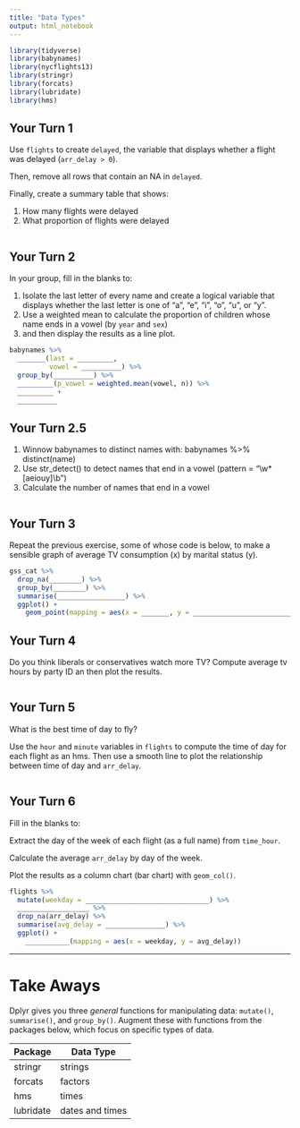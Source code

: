 ```yaml
---
title: "Data Types"
output: html_notebook
---
```


```r
library(tidyverse)
library(babynames)
library(nycflights13)
library(stringr)
library(forcats)
library(lubridate)
library(hms)
```

## Your Turn 1

Use `flights` to create `delayed`, the variable that displays whether a flight was delayed (`arr_delay > 0`).

Then, remove all rows that contain an NA in `delayed`. 

Finally, create a summary table that shows:

1. How many flights were delayed  
2. What proportion of flights were delayed

```r

```


## Your Turn 2

In your group, fill in the blanks to:

1. Isolate the last letter of every name and create a logical variable that displays whether the last letter is one of "a", "e", "i", "o", "u", or "y".  
2. Use a weighted mean to calculate the proportion of children whose name ends in a vowel (by `year` and `sex`)   
3. and then display the results as a line plot.

```r
babynames %>%
  _______(last = _________, 
          vowel = __________) %>%
  group_by(__________) %>%
  _________(p_vowel = weighted.mean(vowel, n)) %>%
  _________ +
  __________
```

## Your Turn 2.5

1. Winnow babynames to distinct names with: babynames %>% distinct(name)
2. Use str_detect() to detect names that end in a vowel (pattern = "\\w*[aeiouy]\\b")
3. Calculate the number of names that end in a vowel 

```r
```

## Your Turn 3

Repeat the previous exercise, some of whose code is below, to make a sensible graph of average TV consumption (x) by marital status (y).

```r
gss_cat %>%
  drop_na(________) %>%
  group_by(________) %>%
  summarise(_________________) %>%
  ggplot() +
    geom_point(mapping = aes(x = _______, y = _________________________))
```

## Your Turn 4

Do you think liberals or conservatives watch more TV?
Compute average tv hours by party ID an then plot the results.

```r

```

## Your Turn 5

What is the best time of day to fly?

Use the `hour` and `minute` variables in `flights` to compute the time of day for each flight as an hms. Then use a smooth line to plot the relationship between time of day and `arr_delay`.

```r

```

## Your Turn 6

Fill in the blanks to:

Extract the day of the week of each flight (as a full name) from `time_hour`. 

Calculate the average `arr_delay` by day of the week.

Plot the results as a column chart (bar chart) with `geom_col()`.

```r
flights %>% 
  mutate(weekday = _______________________________) %>% 
  __________________ %>% 
  drop_na(arr_delay) %>% 
  summarise(avg_delay = _______________) %>% 
  ggplot() +
    ___________(mapping = aes(x = weekday, y = avg_delay))
```

***

# Take Aways

Dplyr gives you three _general_ functions for manipulating data: `mutate()`, `summarise()`, and `group_by()`. Augment these with functions from the packages below, which focus on specific types of data.

Package   | Data Type
--------- | --------
stringr   | strings
forcats   | factors
hms       | times
lubridate | dates and times

